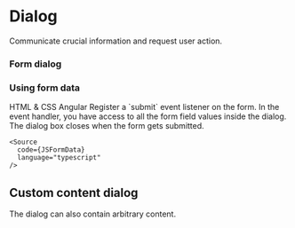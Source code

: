 
<Meta of={DialogStories} />

# Dialog

<p className="lead">Communicate crucial information and request user action.</p>

<Canvas sourceState="shown" of={DialogStories.Default} />
<div className="hide-col-default">
  <Controls of={DialogStories.Default} />
</div>

### Form dialog
<Canvas sourceState="hidden" of={DialogStories.Form} />

### Using form data

<post-tabs>
  <post-tab-header slot="tabs" panel="dialog-form-html-css">HTML & CSS</post-tab-header>
  <post-tab-header slot="tabs" panel="dialog-form-angular">Angular</post-tab-header>

  <post-tab-panel name="dialog-form-html-css">
    Register a `submit` event listener on the form. In the event handler, you have access to all the form field values inside the dialog. The dialog box closes when the form gets submitted.

    <Source
      code={JSFormData}
      language="typescript"
    />
  </post-tab-panel>
  <post-tab-panel name="dialog-form-angular">
    <Source
      code={AngularFormData}
      language="typescript"
    />
  </post-tab-panel>
</post-tabs>

## Custom content dialog
The dialog can also contain arbitrary content.
<Canvas sourceState="hidden" of={DialogStories.Custom} />
